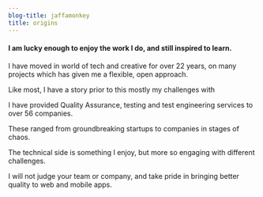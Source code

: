 ```yaml
---
blog-title: jaffamonkey
title: origins
---
```

#### I am lucky enough to enjoy the work I do, and still inspired to learn.

I have moved in world of tech and creative for over 22 years, on many projects which has given me a flexible, open approach.

Like most, I have a story prior to this mostly my challenges with 

I have provided Quality Assurance, testing and test engineering services to over 56 companies.

These ranged from groundbreaking startups to companies in stages of chaos.

The technical side is something I enjoy, but more so engaging with different challenges.

I will not judge your team or company, and take pride in bringing better quality to web and mobile apps.
